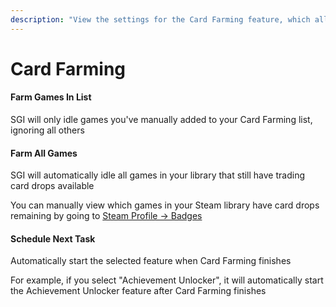 ```yaml
---
description: "View the settings for the Card Farming feature, which allows you to automatically farm trading cards in your Steam library."
---
```


# Card Farming

#### Farm Games In List
SGI will only idle games you've manually added to your Card Farming list, ignoring all others

#### Farm All Games
SGI will automatically idle all games in your library that still have trading card drops available

You can manually view which games in your Steam library have card drops remaining by going to [Steam Profile → Badges](https://steamcommunity.com/my/badges/)

#### Schedule Next Task
Automatically start the selected feature when Card Farming finishes

For example, if you select "Achievement Unlocker", it will automatically start the Achievement Unlocker feature after Card Farming finishes